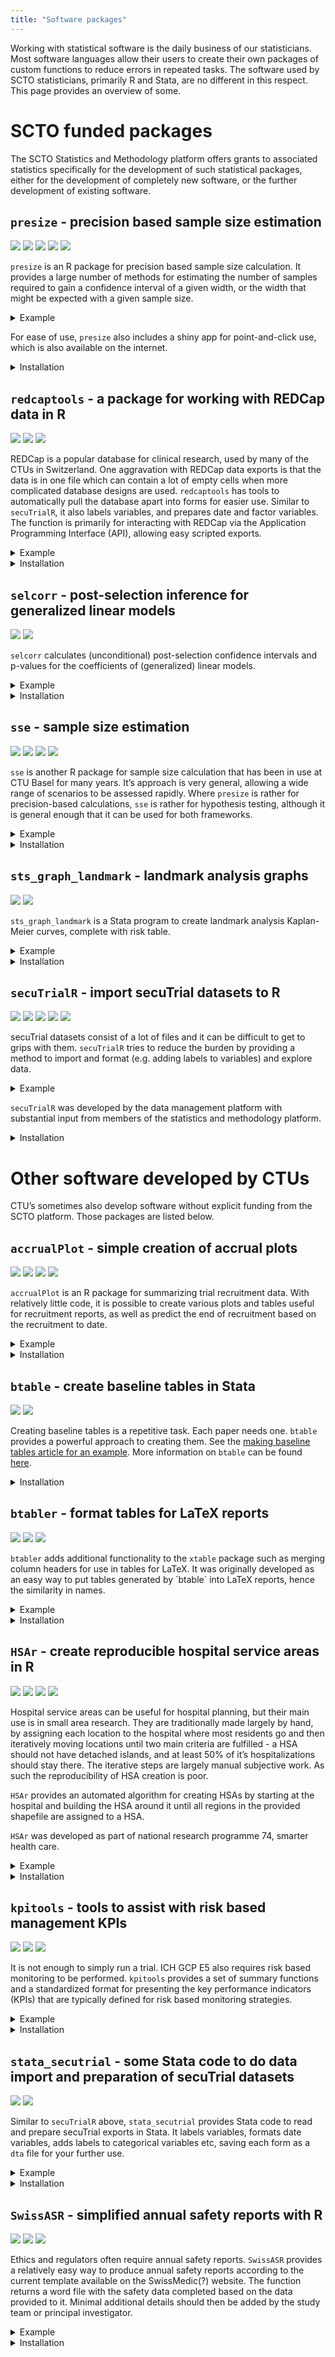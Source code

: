 ```yaml
---
title: "Software packages"
---
```


Working with statistical software is the daily business of our statisticians. Most software languages allow their users to create their own packages of custom functions to reduce errors in repeated tasks. The software used by SCTO statisticians, primarily R and Stata, are no different in this respect. This page provides an overview of some.

<!-- packages are listed in alphabetical order -->

# SCTO funded packages

The SCTO Statistics and Methodology platform offers grants to associated statistics specifically for the development of such statistical packages, either for the development of completely new software, or the further development of existing software.

## `presize` - precision based sample size estimation

![](https://img.shields.io/badge/Language-R-red.svg)
[![](https://img.shields.io/badge/GitHub-silver.svg)](https://github.com/CTU-Bern/presize) [![](https://img.shields.io/badge/Website-blue.svg)](https://ctu-bern.github.io/presize/) [![](https://www.r-pkg.org/badges/version/presize?color=green)](https://cran.r-project.org/package=presize) [![](https://joss.theoj.org/papers/10.21105/joss.03118/status.svg)](https://doi.org/10.21105/joss.03118)

`presize` is an R package for precision based sample size calculation. It provides a large number of methods for estimating the number of samples required to gain a confidence interval of a given width, or the width that might be expected with a given sample size.

<details>

<summary>Example</summary>

Assuming that we want to estimate the confidence interval (CI) around the sensitivity of a test, but we're not sure of the sensitivity, we can estimate the CI width in a range of scenarios as follows.

```r
#| message: false
#| code-fold: true
library(presize)
# set up a range of scenarios
scenarios <- expand.grid(sens = seq(.5, .95, .1),
                         prev = seq(.1, .2, .04),
                         ntot = c(250, 350))
# calculate the CI width at ntot individuals with prev prevalence of event
scenario_data <- prec_sens(sens = scenarios$sens, 
                           prev = scenarios$prev, 
                           ntot = scenarios$ntot, 
                           method = "wilson")
# plot the scenarios with ggplot2
scenario_df <- as.data.frame(scenario_data)
library(ggplot2)
ggplot(scenario_df, 
       aes(x = sens, 
           y = conf.width, 
           # convert colour to factor for distinct colours rather than a continuum
           col = as.factor(prev), 
           group = prev)) +
  geom_line() +
  labs(x = "Sensitivity", y = "CI width", col = "Prevalence") + 
  facet_wrap(vars(ntot))
```

</details>

For ease of use, `presize` also includes a shiny app for point-and-click use, which is also available on the internet.

<details>

<summary>Installation</summary>

`presize` can be installed in R via the following methods:

    # from CRAN (the stable version)
    install.packages("presize")

    # from CTU Bern's package universe (the development version)
    install.packages("presize", repos = "https://ctu-bern.r-universe.dev/")

</details>

## `redcaptools` - a package for working with REDCap data in R
![](https://img.shields.io/badge/Language-R-red.svg)
[![](https://img.shields.io/badge/GitHub-silver.svg)](https://github.com/CTU-Bern/redcaptools) [![](https://img.shields.io/badge/Website-blue.svg)](https://ctu-bern.github.io/redcaptools/)

REDCap is a popular database for clinical research, used by many of the CTUs in Switzerland. One aggravation with REDCap data exports is that the data is in one file which can contain a lot of empty cells when more complicated database designs are used. `redcaptools` has tools to automatically pull the database apart into forms for easier use. Similar to `secuTrialR`, it also labels variables, and prepares date and factor variables. The function is primarily for interacting with REDCap via the Application Programming Interface (API), allowing easy scripted exports.

<details>
<summary>Example</summary>

By supplying the API token generated by REDCap, together with the APIs URL, the `redcap_export_byform` function can be used to export all data from the database by form. Each form is returned as an element of a list.

```r
#| eval: false
library(redcaptools)
token <- "some-long-string-provided-by-redcap"
url <- "https://link.to.redcap/api/"
dat <- redcap_export_byform(token, url)
```

The 'normal' format can be exported via the `redcap_export_tbl` function:

```r
#| eval: false
record_data <- redcap_export_tbl(token, url, "record")
meta <- redcap_export_tbl(token, url, "metadata")
```

This function can also be used to export various other API endpoints (e.g. various types of metadata etc, specific forms). 

The data can then be formatted by using the metadata and the `rc_prep` function

```r
#| eval: false
prepped <- rc_prep(dat, meta)
```

</details>

<details>
<summary>Installation</summary>

`redcaptools` can be installed in R via the following methods:

    # from CTU Bern's package universe (the development version)
    install.packages("redcaptools", repos = "https://ctu-bern.r-universe.dev/")
    
    # from github
    remotes::install_github("CTU-Bern/redcaptools")

</details>

## `selcorr` - post-selection inference for generalized linear models

![](https://img.shields.io/badge/Language-R-red.svg)
[![](https://www.r-pkg.org/badges/version/selcorr?color=green)](https://cran.r-project.org/package=selcorr)

`selcorr` calculates (unconditional) post-selection confidence intervals and p-values for the coefficients of (generalized) linear models.

<details>

<summary>Example</summary>

```r
#| eval: false
library(selcorr)
## linear regression:
selcorr(lm(Fertility ~ ., swiss))

## logistic regression:
swiss.lr = within(swiss, Fertility <- (Fertility > 70))
selcorr(glm(Fertility ~ ., binomial, swiss.lr))

```

A parallel bootstrapping approach is also available.

```r
#| eval: false
#| code-fold: true

library(future.apply)
plan(multisession)
boot.repl = future_replicate(8, selcorr(lm(Fertility ~ ., swiss), boot.repl = 1000,
quiet = TRUE)$boot.repl, simplify = FALSE)
plan(sequential)
selcorr(lm(Fertility ~ ., swiss), boot.repl = do.call("rbind", boot.repl))

```


</details>

<details>

<summary>Installation</summary>

`selcorr` can be installed in R from CRAN:

    # from CRAN (the stable version)
    install.packages("selcorr")

</details>

## `sse` - sample size estimation

![](https://img.shields.io/badge/Language-R-red.svg)
[![](https://img.shields.io/badge/GitHub-silver.svg)](https://github.com/thofab/sse) [![](https://img.shields.io/badge/R%20forge-grey.svg)](http://r-forge.r-project.org/projects/power/) [![](https://www.r-pkg.org/badges/version/sse?color=green)](https://cran.r-project.org/package=sse)

`sse` is another R package for sample size calculation that has been in use at CTU Basel for many years. It's approach is very general, allowing a wide range of scenarios to be assessed rapidly. Where `presize` is rather for precision-based calculations, `sse` is rather for hypothesis testing, although it is general enough that it can be used for both frameworks.

<details>

<summary>Example</summary>

We want to find the sample size for comparing two means. We are unsure of the standard deviation to expect, so we assess the sample size across a range of standard deviations. Assuming that a standard deviation of 12 is appropriate in this case, and we want a power of 90%, we can plot the power curve:

```r
#| message: false
#| code-fold: true
library(sse)
## defining the range of n and theta to be evaluated
psi <- powPar(
  # SD values
  theta = seq(from = 5, to = 20, by = 1),
  # sample sizes
  n = seq(from = 5, to = 50, by = 2),
  # group means
  muA = 0,
  muB = 20)
## define a function to return the power in each scenario
powFun <- function(psi){
  power.t.test(n = n(psi)/2,
               delta = pp(psi, "muA") - pp(psi, "muB"),
               sd = theta(psi)
  )$power
}
## evaluate the power-function for all combinations of n and theta
calc <- powCalc(psi, powFun)

## choose one particular example at theta of 1 and power of 0.9
pow <- powEx(calc, theta = 12, power = 0.9)
## drawing the power plot with 3 contour lines
plot(pow,
     xlab = "Standard Deviation",
     ylab = "Total Sample Size",
     at = c(0.85, 0.9, 0.95))
```



</details>

<details>

<summary>Installation</summary>

`sse` can be installed in R via the following methods:

    # from CRAN (the stable version)
    install.packages("sse")

    # from CTU Bern's package universe (the development version)
    install.packages("sse", repos = "https://ctu-bern.r-universe.dev/")

</details>

## `sts_graph_landmark` - landmark analysis graphs

![](https://img.shields.io/badge/Language-Stata-red.svg)
[![](https://img.shields.io/badge/GitHub-silver.svg){fig-align="left"}](https://github.com/CTU-Bern/sts_graph_landmark)

`sts_graph_landmark` is a Stata program to create landmark analysis Kaplan-Meier curves, complete with risk table.

<details>

<summary>Example</summary>

Using `sts_graph_landmark` is consistent with the other `sts_*` programs in Stata. The dataset should be `stset` and then `sts_graph_landmark` can be called specifying the landmark time in `at`.

```r
#| eval: false
#| code-fold: true
# load example dataset (note: this example is nonsensical and only for graphing purposes)
webuse stan3, clear
# set data as survival data
stset t1, failure(died) id(id)
# label treatment arms 
label define posttran_l 0 "prior transplantation" 1 "after transplantation"
label value posttran posttran_l
# create landmark plot and table 
sts_graph_landmark, at(200) by(posttran) risktable
```

![](docs/sts_landmark_graph.png)

</details>

<details>

<summary>Installation</summary>

It can be installed from github:

    net install github, from("https://haghish.github.io/github/")
    github install CTU-Bern/sts_graph_landmark

</details>

## `secuTrialR` - import secuTrial datasets to R

![](https://img.shields.io/badge/Language-R-red.svg)
[![](https://img.shields.io/badge/GitHub-silver.svg)](https://github.com/SwissClinicalTrialOrganisation/secuTrialR) [![](https://img.shields.io/badge/Website-blue.svg)](https://swissclinicaltrialorganisation.github.io/secuTrialR/) [![](https://www.r-pkg.org/badges/version/secuTrialR?color=green)](https://cran.r-project.org/package=secuTrialR) [![](https://joss.theoj.org/papers/10.21105/joss.02816/status.svg)](https://doi.org/10.21105/joss.02816)

<!-- because this is technically not a stats package, i put it last, rather than in alphabetical order -->

secuTrial datasets consist of a lot of files and it can be difficult to get to grips with them. `secuTrialR` tries to reduce the burden by providing a method to import and format (e.g. adding labels to variables) and explore data.

<details>

<summary>Example</summary>

Data can be read into R using `read_secuTrial`. The `visit_structure` function gives an idea of which forms are required at which visit. `plot_recruitment` is for plotting trial recruitment.

```r
#| message: false
#| layout-nrow: 1
#| code-fold: true
library(secuTrialR)
# prepare path to example export
export_location <- system.file("extdata", "sT_exports", "snames",
                               "s_export_CSV-xls_CTU05_short_miss_en_utf8.zip",
                               package = "secuTrialR")
# read all export data
sT_export <- read_secuTrial(data_dir = export_location)
plot(visit_structure(sT_export))
plot_recruitment(sT_export)
```

</details>

`secuTrialR` was developed by the data management platform with substantial input from members of the statistics and methodology platform.

<details>

<summary>Installation</summary>

`secuTrialR` can be installed in R via the following methods:

    # from CRAN (the stable version)
    install.packages("secuTrialR")

    # from CTU Bern's package universe (the development version)
    install.packages("secuTrialR", repos = "https://ctu-bern.r-universe.dev/")

</details>

<!-- eventually... -->

<!-- ## `shiny_template` - a template shiny app for use in clinical trials and registries -->

<!-- Rather than a fully blown R package, it provides a template that can be adapted to be used with trial databases. -->

<!-- `shiny_template` was developed by the data management platform with substantial input from members of the statistics and methodology platform. -->

# Other software developed by CTUs

CTU's sometimes also develop software without explicit funding from the SCTO platform. Those packages are listed below.

## `accrualPlot` - simple creation of accrual plots

![](https://img.shields.io/badge/Language-R-red.svg)
[![](https://img.shields.io/badge/GitHub-silver.svg)](https://github.com/CTU-Bern/accrualPlot) [![](https://img.shields.io/badge/Website-blue.svg)](https://ctu-bern.github.io/accrualPlot/) [![](https://www.r-pkg.org/badges/version/accrualPlot?color=green)](https://cran.r-project.org/package=accrualPlot)

`accrualPlot` is an R package for summarizing trial recruitment data. With relatively little code, it is possible to create various plots and tables useful for recruitment reports, as well as predict the end of recruitment based on the recruitment to date.

<details>

<summary>Example</summary>

`accrualPlot` includes a simulated dataset of participants recruited into a trial in one of three sites. The `accrual_create_df` function is used to define the properties of the sites (e.g. start dates if that differs from the first participants recruitment date). The plot and summary functions can then be used to plot or tabulate the data. The data can be plot using either base graphics or `ggplot2`.

```r
#| code-fold: true
#| layout-ncol: 2
#| layout-nrow: 2
#| message: false
library(accrualPlot)
data(accrualdemo)
df <- accrual_create_df(accrualdemo$date, by = accrualdemo$site)
# cumulative recruitment
plot(df, which = "cum", engine = "ggplot2")
# absolute recruitment (daily/weekly/monthly)
plot(df, which = "abs", engine = "ggplot2")
# predict end date
plot(df, which = "pred", target = 300, engine = "ggplot2")
# summary table
library(gt)
gt(summary(df)) %>% 
  tab_options(column_labels.hidden = TRUE)
```

</details>

<details>

<summary>Installation</summary>

`accrualPlot` can be installed in R via the following methods:

    # from CRAN (the stable version)
    install.packages("accrualPlot")

    # from CTU Bern's package universe (the development version)
    install.packages("accrualPlot", repos = "https://ctu-bern.r-universe.dev/")

</details>

## `btable` - create baseline tables in Stata

![](https://img.shields.io/badge/Language-Stata-red.svg)
[![](https://img.shields.io/badge/GitHub-silver.svg){fig-align="left"}](https://github.com/CTU-Bern/btable)

Creating baseline tables is a repetitive task. Each paper needs one. `btable` provides a powerful approach to creating them. See the [making baseline tables article for an example](baselinetables.qmd#stata-btable). More information on `btable` can be found [here](https://github.com/CTU-Bern/btable){target="_blank\" rel"}.

<details>

<summary>Installation</summary>

`btable` can be installed in Stata via the following method:

    net install github, from("https://haghish.github.io/github/")
    github install CTU-Bern/btable

</details>

## `btabler` - format tables for LaTeX reports

![](https://img.shields.io/badge/Language-R-red.svg) [![](https://img.shields.io/badge/GitHub-silver.svg)](https://github.com/CTU-Bern/btabler){target="_blank\" rel"} [![](https://img.shields.io/badge/Website-blue.svg)](https://ctu-bern.github.io/btabler/){target="_blank"}

`btabler` adds additional functionality to the `xtable` package such as merging column headers for use in tables for LaTeX. It was originally developed as an easy way to put tables generated by \`btable\` into LaTeX reports, hence the similarity in names.

<details>

<summary>Example</summary>

```r
#| eval: false
library(btabler)
df <- data.frame(name = c("", "", "Row 1", "Row2"),
                 out_t = c("Total", "mean (sd)", "t1", "t1"),
                 out_1 = c("Group 1", "mean (sd)", "g11", "g12"),
                 out_2 = c("Group 2", "mean (sd)", "g21", "g22"))
btable(df, nhead = 2, nfoot = 0, caption = "Table1")
```

Which will look like this in after LaTeX has created your PDF:

![](docs/btabler_basic.png)

</details>

<details>

<summary>Installation</summary>

`btabler` can be installed in R via the following method:

    # from CTU Bern's package universe (the development version)
    install.packages("btabler", repos = "https://ctu-bern.r-universe.dev/")

</details>

## `HSAr` - create reproducible hospital service areas in R

![](https://img.shields.io/badge/Language-R-red.svg)
[![](https://img.shields.io/badge/GitHub-silver.svg)](https://github.com/aghaynes/HSAr) [![](https://img.shields.io/badge/Health%20Serv%20Res-10.1111/1475--6773.13275-apple.svg)](https://doi.org/10.1111/1475-6773.13275) [![](https://img.shields.io/badge/PubMed-PMC7240760-apple.svg)](https://www.ncbi.nlm.nih.gov/pmc/articles/PMC7240760/)

Hospital service areas can be useful for hospital planning, but their main use is in small area research. They are traditionally made largely by hand, by assigning each location to the hospital where most residents go and then iteratively moving locations until two main criteria are fulfilled - a HSA should not have detached islands, and at least 50% of it's hospitalizations should stay there. The iterative steps are largely manual subjective work. As such the reproducibility of HSA creation is poor.

`HSAr` provides an automated algorithm for creating HSAs by starting at the hospital and building the HSA around it until all regions in the provided shapefile are assigned to a HSA.

`HSAr` was developed as part of national research programme 74, smarter health care.

<details>

<summary>Example</summary>

</details>

<details>

<summary>Installation</summary>

`HSAr` can be installed in R via the following method:

    # from CTU Bern's package universe (the development version)
    install.packages("HSAr", repos = "https://ctu-bern.r-universe.dev/")

</details>

## `kpitools` - tools to assist with risk based management KPIs
![](https://img.shields.io/badge/Language-R-red.svg)
[![](https://img.shields.io/badge/GitHub-silver.svg)](https://github.com/CTU-Bern/kpitools) [![](https://img.shields.io/badge/Website-blue.svg)](https://ctu-bern.github.io/kpitools/)

It is not enough to simply run a trial. ICH GCP E5 also requires risk based monitoring to be performed. `kpitools` provides a set of summary functions and a standardized format for presenting the key performance indicators (KPIs) that are typically defined for risk based monitoring strategies.

<details>

<summary>Example</summary>



It could be that we believe that time of day might be an indicator of data fabrication because it's not possible that participants are randomised at certain times of the day. The `fab_tod` function can help depict that..

```r
#| eval: false
library(kpitools)

set.seed(12345)
dat <- data.frame(
  x = lubridate::ymd_h("2020-05-01 13") + 60^2*rnorm(40, 0, 3),
  mean = rnorm(40, 56, 20),
  by = sample(1:4, 40, prob = c(.2,.25,.4,.4), replace = TRUE)
)
dat %>% kpi("mean", kpi_fn_mean, by = "by") %>% plot
dat %>% fab_tod("x")
```


</details>

<details>

<summary>Installation</summary>

`kpitools` can be installed in R via the following method:

    # from CTU Bern's package universe (the development version)
    install.packages("kpitools", repos = "https://ctu-bern.r-universe.dev/")

</details>



## `stata_secutrial` - some Stata code to do data import and preparation of secuTrial datasets
![](https://img.shields.io/badge/Language-Stata-red.svg)
[![](https://img.shields.io/badge/GitHub-silver.svg){fig-align="left"}](https://github.com/CTU-Bern/stata_secutrial)

Similar to `secuTrialR` above, `stata_secutrial` provides Stata code to read and prepare secuTrial exports in Stata. It labels variables, formats date variables, adds labels to categorical variables etc, saving each form as a `dta` file for your further use.

<details>
<summary>Example</summary>

Assuming certain folders and globals have been prepared in advance (see [GitHub](https://github.com/CTU-Bern/stata_secutrial) for further information), using `stata_secutrial` may be as simple as entering

    do SecuTrial_zip_data_import

into Stata and then navigating to your download when prompted.

</details>

<details>
<summary>Installation</summary>

As `stata_secutrial` is just code rather than a package, you can copy the files from GitHub and use then in you project. Towards the top of the [GitHub page](https://github.com/CTU-Bern/stata_secutrial) is a green `code` button. Click that and choose download ZIP. You can then unzip the files to your working directory.

</details>

## `SwissASR` - simplified annual safety reports with R
![](https://img.shields.io/badge/Language-R-red.svg)
[![](https://img.shields.io/badge/GitHub-silver.svg)](https://github.com/CTU-Bern/SwissASR) [![](https://img.shields.io/badge/Website-blue.svg)](https://ctu-bern.github.io/SwissASR/)

Ethics and regulators often require annual safety reports. `SwissASR` provides a relatively easy way to produce annual safety reports according to the current template available on the SwissMedic(?) website. The function returns a word file with the safety data completed based on the data provided to it. Minimal additional details should then be added by the study team or principal investigator.

<details>
<summary>Example</summary>

</details>

<details>
<summary>Installation</summary>

`SwissASR` can be installed in R via the following method:

    # from CTU Bern's package universe (the development version)
    install.packages("SwissASR", repos = "https://ctu-bern.r-universe.dev/")

</details>
